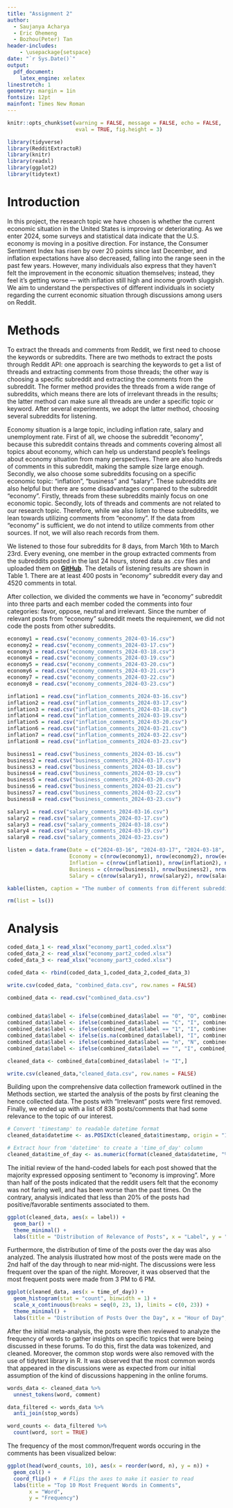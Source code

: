 ```yaml
---
title: "Assignment 2"
author: 
  - Saujanya Acharya
  - Eric Ohemeng
  - Bozhou(Peter) Tan
header-includes:
    - \usepackage{setspace}
date: "`r Sys.Date()`"
output: 
  pdf_document:
    latex_engine: xelatex
linestretch: 1
geometry: margin = 1in
fontsize: 12pt
mainfont: Times New Roman
---
```


```r
knitr::opts_chunk$set(warning = FALSE, message = FALSE, echo = FALSE,
                      eval = TRUE, fig.height = 3)

library(tidyverse)
library(RedditExtractoR)
library(knitr)
library(readxl)
library(ggplot2)
library(tidytext)
```

# Introduction

In this project, the research topic we have chosen is whether the current economic situation in the United States is improving or deteriorating. As we enter 2024, some surveys and statistical data indicate that the U.S. economy is moving in a positive direction. For instance, the Consumer Sentiment Index has risen by over 20 points since last December, and inflation expectations have also decreased, falling into the range seen in the past few years. However, many individuals also express that they haven't felt the improvement in the economic situation themselves; instead, they feel it's getting worse — with inflation still high and income growth sluggish. We aim to understand the perspectives of different individuals in society regarding the current economic situation through discussions among users on Reddit.

# Methods

To extract the threads and comments from Reddit, we first need to choose the keywords or subreddits. There are two methods to extract the posts through Reddit API: one approach is searching the keywords to get a list of threads and extracting comments from those threads; the other way is choosing a specific subreddit and extracting the comments from the subreddit. The former method provides the threads from a wide range of subreddits, which means there are lots of irrelevant threads in the results; the latter method can make sure all threads are under a specific topic or keyword.  After several experiments, we adopt the latter method, choosing several subreddits for listening.

Economy situation is a large topic, including inflation rate, salary and unemployment rate. First of all, we choose the subreddit “economy”, because this subreddit contains threads and comments covering almost all topics about economy, which can help us understand people’s feelings about economy situation from many perspectives. There are also hundreds of comments in this subreddit, making the sample size large enough. Secondly, we also choose some subreddits focusing on a specific economic topic: “inflation”, “business” and “salary”. These subreddits are also helpful but there are some disadvantages compared to the subreddit “economy”. Firstly, threads from these subreddits mainly focus on one economic topic. Secondly, lots of threads and comments are not related to our research topic. Therefore, while we also listen to these subreddits, we lean towards utilizing comments from “economy”. If the data from “economy” is sufficient, we do not intend to utilize comments from other sources. If not, we will also reach records from them.

We listened to those four subreddits for 8 days, from March 16th to March 23rd. Every evening, one member in the group extracted comments from the subreddits posted in the last 24 hours, stored data as .csv files and uploaded them on [**GitHub**](https://github.com/petertbz/622HW2). The details of listening results are shown in Table 1. There are at least 400 posts in "economy" subreddit every day and 4520 comments in total.

After collection, we divided the comments we have in “economy” subreddit into three parts and each member coded the comments into four categories: favor, oppose, neutral and irrelevant. Since the number of relevant posts from “economy” subreddit meets the requirement, we did not code the posts from other subreddits.

```r
economy1 = read.csv("economy_comments_2024-03-16.csv")
economy2 = read.csv("economy_comments_2024-03-17.csv")
economy3 = read.csv("economy_comments_2024-03-18.csv")
economy4 = read.csv("economy_comments_2024-03-19.csv")
economy5 = read.csv("economy_comments_2024-03-20.csv")
economy6 = read.csv("economy_comments_2024-03-21.csv")
economy7 = read.csv("economy_comments_2024-03-22.csv")
economy8 = read.csv("economy_comments_2024-03-23.csv")

inflation1 = read.csv("inflation_comments_2024-03-16.csv")
inflation2 = read.csv("inflation_comments_2024-03-17.csv")
inflation3 = read.csv("inflation_comments_2024-03-18.csv")
inflation4 = read.csv("inflation_comments_2024-03-19.csv")
inflation5 = read.csv("inflation_comments_2024-03-20.csv")
inflation6 = read.csv("inflation_comments_2024-03-21.csv")
inflation7 = read.csv("inflation_comments_2024-03-22.csv")
inflation8 = read.csv("inflation_comments_2024-03-23.csv")

business1 = read.csv("business_comments_2024-03-16.csv")
business2 = read.csv("business_comments_2024-03-17.csv")
business3 = read.csv("business_comments_2024-03-18.csv")
business4 = read.csv("business_comments_2024-03-19.csv")
business5 = read.csv("business_comments_2024-03-20.csv")
business6 = read.csv("business_comments_2024-03-21.csv")
business7 = read.csv("business_comments_2024-03-22.csv")
business8 = read.csv("business_comments_2024-03-23.csv")

salary1 = read.csv("salary_comments_2024-03-16.csv")
salary2 = read.csv("salary_comments_2024-03-17.csv")
salary3 = read.csv("salary_comments_2024-03-18.csv")
salary4 = read.csv("salary_comments_2024-03-19.csv")
salary8 = read.csv("salary_comments_2024-03-23.csv")

listen = data.frame(Date = c("2024-03-16", "2024-03-17", "2024-03-18", "2024-03-19", "2024-03-20", "2024-03-21", "2024-03-22", "2024-03-23"),
                    Economy = c(nrow(economy1), nrow(economy2), nrow(economy3), nrow(economy4), nrow(economy5), nrow(economy6), nrow(economy7), nrow(economy8)),
                    Inflation = c(nrow(inflation1), nrow(inflation2), nrow(inflation3), nrow(inflation4), nrow(inflation5), nrow(inflation6), nrow(inflation7), nrow(inflation8)),
                    Business = c(nrow(business1), nrow(business2), nrow(business3), nrow(business4), nrow(business5), nrow(business6), nrow(business7), nrow(business8)),
                    Salary = c(nrow(salary1), nrow(salary2), nrow(salary3), nrow(salary4), 0, 0, 0, nrow(salary8)))

kable(listen, caption = "The number of comments from different subreddits in 8 days")

rm(list = ls())
```

# Analysis
```r
coded_data_1 <- read_xlsx("economy_part1_coded.xlsx")
coded_data_2 <- read_xlsx("economy_part2_coded.xlsx")
coded_data_3 <- read_xlsx("economy_part3_coded.xlsx")

coded_data <- rbind(coded_data_1,coded_data_2,coded_data_3)

write.csv(coded_data, "combined_data.csv", row.names = FALSE)
```

```r
combined_data <- read.csv("combined_data.csv")


combined_data$label <- ifelse(combined_data$label == "0", "O", combined_data$label)
combined_data$label <- ifelse(combined_data$label == "C", "I", combined_data$label)
combined_data$label <- ifelse(combined_data$label == "1", "I", combined_data$label)
combined_data$label <- ifelse(is.na(combined_data$label), "I", combined_data$label)
combined_data$label <- ifelse(combined_data$label == "n", "N", combined_data$label)
combined_data$label <- ifelse(combined_data$label == "", "I", combined_data$label)

cleaned_data <- combined_data[combined_data$label != "I",]

write.csv(cleaned_data,"cleaned_data.csv", row.names = FALSE)
```

Building upon the comprehensive data collection framework outlined in the Methods section, we started the analysis of the posts by first cleaning the hence collected data. The posts with "Irrelevant" posts were first removed. Finally, we ended up with a list of 838 posts/comments that had some relevance to the topic of our interest. 

```r
# Convert 'timestamp' to readable datetime format
cleaned_data$datetime <- as.POSIXct(cleaned_data$timestamp, origin = "1970-01-01", tz = "UTC")

# Extract hour from 'datetime' to create a 'time_of_day' column
cleaned_data$time_of_day <- as.numeric(format(cleaned_data$datetime, "%H"))
```

The initial review of the hand-coded labels for each post showed that the majority expressed opposing sentiment to "economy is improving". More than half of the posts indicated that the reddit users felt that the economy was not faring well, and has been worse than the past times. On the contrary, analysis indicated that less than 20% of the posts had positive/favorable sentiments associated to them. 

```r
ggplot(cleaned_data, aes(x = label)) +
  geom_bar() +
  theme_minimal() +
  labs(title = "Distribution of Relevance of Posts", x = "Label", y = "Count")
```
\begin{center}
Figure 1: Distribution of in Favor (F), Neutral (N) and Opposing (O) sentiment of cleaned posts
\end{center}

Furthermore, the distribution of time of the posts over the day was also analyzed. The analysis illustrated how most of the posts were made on the 2nd half of the day through to near mid-night. The discussions were less frequent over the span of the night. Moreover, it was observed that the most frequent posts were made from 3 PM to 6 PM. 
```r
ggplot(cleaned_data, aes(x = time_of_day)) +
  geom_histogram(stat = "count", binwidth = 1) +
  scale_x_continuous(breaks = seq(0, 23, 1), limits = c(0, 23)) +
  theme_minimal() +
  labs(title = "Distribution of Posts Over the Day", x = "Hour of Day", y = "Number of Posts")
```
\begin{center}
Figure 2: Distribution of posts made over the time of the day
\end{center}

After the initial meta-analysis, the posts were then reviewed to analyze the frequency of words to gather insights on specific topics that were being discussed in these forums. To do this, first the data was tokenized, and cleaned. Moreover, the common stop words were also removed with the use of tidytext library in R. It was observed that the most common words that appeared in the discussions were as expected from our initial assumption of the kind of discussions happening in the online forums.

```r
words_data <- cleaned_data %>%
  unnest_tokens(word, comment)

data_filtered <- words_data %>%
  anti_join(stop_words)

word_counts <- data_filtered %>%
  count(word, sort = TRUE)

```

The frequency of the most common/frequent words occuring in the comments has been visualized below: 
```r
ggplot(head(word_counts, 10), aes(x = reorder(word, n), y = n)) +
  geom_col() +
  coord_flip() +  # Flips the axes to make it easier to read
  labs(title = "Top 10 Most Frequent Words in Comments",
       x = "Word",
       y = "Frequency")
```

\begin{center}
Figure 3: Frequency of most commonly used words in the discussions
\end{center}